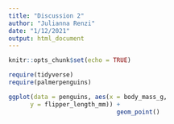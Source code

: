 ```yaml
---
title: "Discussion 2"
author: "Julianna Renzi"
date: "1/12/2021"
output: html_document
---
```


```r
knitr::opts_chunk$set(echo = TRUE)

require(tidyverse)
require(palmerpenguins)
```
```r
ggplot(data = penguins, aes(x = body_mass_g, 
      y = flipper_length_mm)) + 
                              geom_point()  

```

